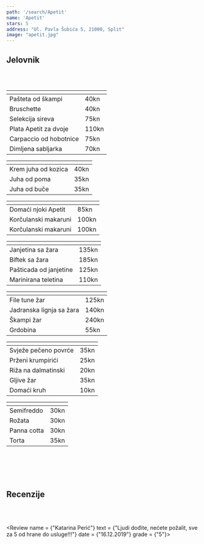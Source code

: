 ---
path: '/search/Apetit'
name: 'Apetit'
stars: 5
address: "Ul. Pavla Šubića 5, 21000, Split"
image: "apetit.jpg"
---

## Jelovnik

<br></br>

<Collapse name = "Predjelo" open = "collapse show">

<table className="table table-hover" style = {{fontSize: "1.15rem"}}>
  <thead style = {{display: "none"}}><tr><th scope="col"></th><th scope="col"></th></tr></thead>
    <tbody style =  {{borderTop: "hidden"}}>
    <tr>
      <td className = "w-75" style = {{paddingLeft: "28px"}}> Pašteta od škampi </td><td> 40kn </td>
    </tr>
    <tr>
      <td className = "w-75" style = {{paddingLeft: "28px"}}> Bruschette  </td><td> 40kn </td>
    </tr>
    <tr>
      <td className = "w-75" style = {{paddingLeft: "28px"}}> Selekcija sireva </td><td> 75kn </td>
    </tr>
    <tr>
      <td className = "w-75" style = {{paddingLeft: "28px"}}> Plata Apetit za dvoje </td><td> 110kn </td>
    </tr>
    <tr>
      <td className = "w-75" style = {{paddingLeft: "28px"}}> Carpaccio od hobotnice </td><td> 75kn </td>
    </tr>
    <tr>
      <td className = "w-75" style = {{paddingLeft: "28px"}}> Dimljena sabljarka </td><td> 70kn </td>
    </tr>
  </tbody>
</table>

</Collapse>

<Collapse name = "Juha" open = "collapse">

<table className="table table-hover" style = {{fontSize: "1.15rem"}}>
  <thead style = {{display: "none"}}><tr><th scope="col"></th><th scope="col"></th></tr></thead>
    <tbody style =  {{borderTop: "hidden"}}>
    <tr>
      <td className = "w-75" style = {{paddingLeft: "28px"}}> Krem juha od kozica </td><td> 40kn </td>
    </tr>
    <tr>
      <td className = "w-75" style = {{paddingLeft: "28px"}}> Juha od poma </td><td> 35kn </td>
    </tr>
    <tr>
      <td className = "w-75" style = {{paddingLeft: "28px"}}> Juha od buče </td><td> 35kn </td>
    </tr>
  </tbody>
</table>

</Collapse>

<Collapse name = "Tjestenina" open = "collapse">

<table className="table table-hover" style = {{fontSize: "1.15rem"}}>
  <thead style = {{display: "none"}}><tr><th scope="col"></th><th scope="col"></th></tr></thead>
    <tbody style =  {{borderTop: "hidden"}}>
    <tr>
      <td className = "w-75" style = {{paddingLeft: "28px"}}> Domaći njoki Apetit </td><td> 85kn </td>
    </tr>
    <tr>
      <td className = "w-75" style = {{paddingLeft: "28px"}}> Korčulanski makaruni </td><td> 100kn </td>
    </tr>
    <tr>
      <td className = "w-75" style = {{paddingLeft: "28px"}}> Korčulanski makaruni </td><td> 100kn </td>
    </tr>
  </tbody>
</table>

</Collapse>

<Collapse name = "Meso" open = "collapse">

<table className="table table-hover" style = {{fontSize: "1.15rem"}}>
  <thead style = {{display: "none"}}><tr><th scope="col"></th><th scope="col"></th></tr></thead>
    <tbody style =  {{borderTop: "hidden"}}>
    <tr>
      <td className = "w-75" style = {{paddingLeft: "28px"}}> Janjetina sa žara </td><td> 135kn </td>
    </tr>
    <tr>
      <td className = "w-75" style = {{paddingLeft: "28px"}}> Biftek sa žara </td><td> 185kn </td>
    </tr>
    <tr>
      <td className = "w-75" style = {{paddingLeft: "28px"}}> Pašticada od janjetine </td><td> 125kn </td>
    </tr>
    <tr>
      <td className = "w-75" style = {{paddingLeft: "28px"}}>  Marinirana teletina </td><td> 110kn </td>
    </tr>
  </tbody>
</table>

</Collapse>

<Collapse name = "Riba" open = "collapse">

<table className="table table-hover" style = {{fontSize: "1.15rem"}}>
  <thead style = {{display: "none"}}><tr><th scope="col"></th><th scope="col"></th></tr></thead>
    <tbody style =  {{borderTop: "hidden"}}>
    <tr>
      <td className = "w-75" style = {{paddingLeft: "28px"}}> File tune žar </td><td> 125kn </td>
    </tr>
    <tr>
      <td className = "w-75" style = {{paddingLeft: "28px"}}> Jadranska lignja sa žara </td><td> 140kn </td>
    </tr>
    <tr>
      <td className = "w-75" style = {{paddingLeft: "28px"}}> Škampi žar </td><td> 240kn </td>
    </tr>
    <tr>
      <td className = "w-75" style = {{paddingLeft: "28px"}}> Grdobina </td><td> 55kn </td>
    </tr>
  </tbody>
</table>

</Collapse>

<Collapse name = "Prilog" open = "collapse">

<table className="table table-hover" style = {{fontSize: "1.15rem"}}>
  <thead style = {{display: "none"}}><tr><th scope="col"></th><th scope="col"></th></tr></thead>
    <tbody style =  {{borderTop: "hidden"}}>
    <tr>
      <td className = "w-75" style = {{paddingLeft: "28px"}}> Svježe pečeno povrće </td><td> 35kn </td>
    </tr>
    <tr>
      <td className = "w-75" style = {{paddingLeft: "28px"}}> Prženi krumpirići </td><td> 25kn </td>
    </tr>
    <tr>
      <td className = "w-75" style = {{paddingLeft: "28px"}}> Riža na dalmatinski </td><td> 20kn </td>
    </tr>
    <tr>
      <td className = "w-75" style = {{paddingLeft: "28px"}}> Gljive žar </td><td> 35kn </td>
    </tr>
    <tr>
      <td className = "w-75" style = {{paddingLeft: "28px"}}> Domaći kruh </td><td> 10kn </td>
    </tr>
  </tbody>
</table>

</Collapse>

<Collapse name = "Desert" open = "collapse">

<table className="table table-hover" style = {{fontSize: "1.15rem"}}>
  <thead style = {{display: "none"}}><tr><th scope="col"></th><th scope="col"></th></tr></thead>
    <tbody style =  {{borderTop: "hidden"}}>
    <tr>
      <td className = "w-75" style = {{paddingLeft: "28px"}}> Semifreddo </td><td> 30kn </td>
    </tr>
    <tr>
      <td className = "w-75" style = {{paddingLeft: "28px"}}> Rožata </td><td> 30kn </td>
    </tr>
    <tr>
      <td className = "w-75" style = {{paddingLeft: "28px"}}> Panna cotta </td><td> 30kn </td>
    </tr>
    <tr>
      <td className = "w-75" style = {{paddingLeft: "28px"}}> Torta </td><td> 35kn </td>
    </tr>
  </tbody>
</table>

</Collapse>

<br></br>
<br></br>

## Recenzije

<br></br>

<Review name = {"Katarina Perić"} 
        text = {"Ljudi dođite, nećete požalit, sve za 5 od hrane do usluge!!!"}
        date = {"16.12.2019"}
        grade = {"5"}></Review>